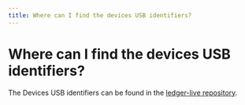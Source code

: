```yaml
---
title: Where can I find the devices USB identifiers?
---
```


# Where can I find the devices USB identifiers?

The Devices USB identifiers can be found in the [ledger-live repository](https://github.com/LedgerHQ/ledger-live/blob/develop/libs/ledgerjs/packages/devices/src/index.ts).
